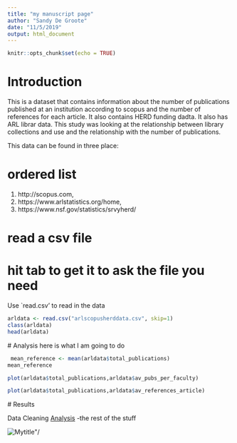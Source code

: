 ```yaml
---
title: "my manuscript page"
author: "Sandy De Groote"
date: "11/5/2019"
output: html_document
---
```


```r
knitr::opts_chunk$set(echo = TRUE)
```

# Introduction
 
This is a dataset that contains information about the number of publications published at an institution according to scopus and the number of references for each article.   It also contains HERD funding dadta.   It also has ARL librar data.   This study was looking at the relationship between library collections and use and the relationship with the number of publications.

This data can be found in three place:

# ordered list

1. http://scopus.com, 
2. https://www.arlstatistics.org/home, 
3. https://www.nsf.gov/statistics/srvyherd/

# read a csv file
# hit tab to get it to ask the file you need

Use `read.csv' to read in the data

```r
arldata <- read.csv("arlscopusherddata.csv", skip=1)
class(arldata)
head(arldata)
```

 
 # Analysis
 here is what I  am going to do
 
```r
 mean_reference <- mean(arldata$total_publications)
mean_reference
```

 
```r
plot(arldata$total_publications,arldata$av_pubs_per_faculty)
```
```r
plot(arldata$total_publications,arldata$av_references_article)
```

 
 
 # Results
 
 Data Cleaning
 [Analysis](rmarkdowntotestcommit.html)
 -the rest of the stuff
 
 <img src="temperature.jpg" class="displayleft" alt=Mytitle"/>